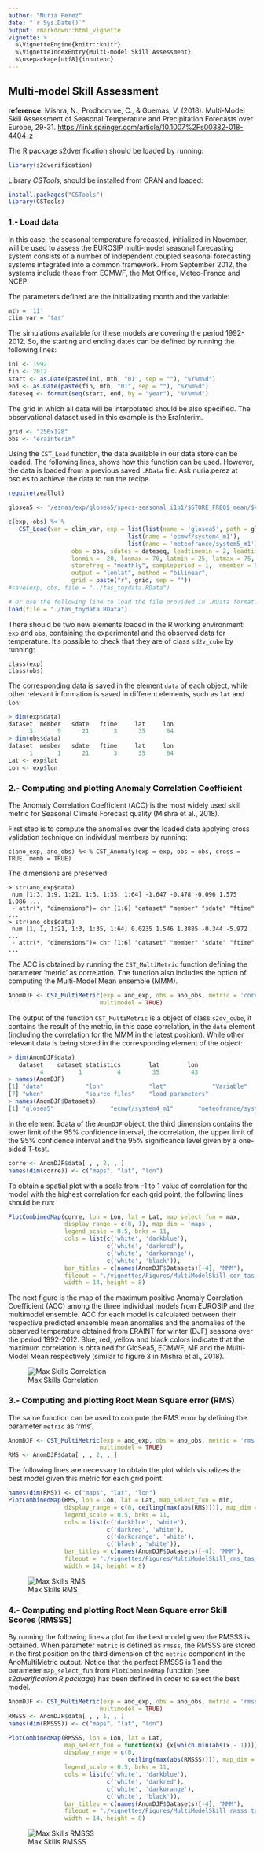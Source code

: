 ```yaml
---
author: "Nuria Perez"
date: "`r Sys.Date()`"
output: rmarkdown::html_vignette
vignette: >
  %\VignetteEngine{knitr::knitr}
  %\VignetteIndexEntry{Multi-model Skill Assessment}
  %\usepackage[utf8]{inputenc}
---
```


Multi-model Skill Assessment
-----------------------------------------

**reference**: Mishra, N., Prodhomme, C., & Guemas, V. (2018). Multi-Model Skill Assessment of Seasonal Temperature and Precipitation Forecasts over Europe, 29-31. <https://link.springer.com/article/10.1007%2Fs00382-018-4404-z>


The R package s2dverification should be loaded by running:


```r
library(s2dverification)
```


Library *CSTools*, should be installed from CRAN and loaded:


```r
install.packages("CSTools")
library(CSTools)
```


### 1.- Load data

In this case, the seasonal temperature forecasted, initialized in November, will be used to assess the EUROSIP multi-model seasonal forecasting system consists of a number of independent coupled seasonal forecasting systems integrated into a common framework. From September 2012, the systems include those from ECMWF, the Met Office, Meteo-France and NCEP.

The parameters defined are the initializating month and the variable:


```r
mth = '11'
clim_var = 'tas'
```


The simulations available for these models are covering the period 1992-2012. So, the starting and ending dates can be defined by running the following lines:


```r
ini <- 1992
fin <- 2012
start <- as.Date(paste(ini, mth, "01", sep = ""), "%Y%m%d")
end <- as.Date(paste(fin, mth, "01", sep = ""), "%Y%m%d")
dateseq <- format(seq(start, end, by = "year"), "%Y%m%d")
``` 


The grid in which all data will be interpolated should be also specified. The observational dataset used in this example is the EraInterim. 


```r
grid <- "256x128"
obs <- "erainterim"
```

Using the `CST_Load` function, the data available in our data store can be loaded. The following lines, shows how this function can be used. However, the data is loaded from a previous saved `.RData` file:
Ask nuria.perez at bsc.es to achieve the data to run the recipe.

```r
require(zeallot)

glosea5 <- '/esnas/exp/glosea5/specs-seasonal_i1p1/$STORE_FREQ$_mean/$VAR_NAME$-allmemb/$VAR_NAME$_$START_DATE$.nc'

c(exp, obs) %<-% 
   CST_Load(var = clim_var, exp = list(list(name = 'glosea5', path = glosea5), 
                                  list(name = 'ecmwf/system4_m1'),
                                  list(name = 'meteofrance/system5_m1')),
                  obs = obs, sdates = dateseq, leadtimemin = 2, leadtimemax = 4,
                  lonmin = -20, lonmax = 70, latmin = 25, latmax = 75, 
                  storefreq = "monthly", sampleperiod = 1,  nmember = 9, 
                  output = "lonlat", method = "bilinear", 
                  grid = paste("r", grid, sep = ""))
#save(exp, obs, file = "../tas_toydata.RData")   

# Or use the following line to load the file provided in .RData format:
load(file = "./tas_toydata.RData")
```

There should be two new elements loaded in the R working environment: `exp` and `obs`, containing the experimental and the observed data for temperature. It's possible to check that they are of class `sd2v_cube` by running:


```
class(exp)
class(obs)
```

The corresponding data is saved in the element `data` of each object, while other relevant information is saved in different elements, such as `lat` and `lon`:

```r
> dim(exp$data)
dataset  member   sdate   ftime     lat     lon 
      3       9      21       3      35      64 
> dim(obs$data)
dataset  member   sdate   ftime     lat     lon 
      1       1      21       3      35      64 
Lat <- exp$lat
Lon <- exp$lon
```


### 2.- Computing and plotting Anomaly Correlation Coefficient

The Anomaly Correlation Coefficient (ACC) is the most widely used skill metric for Seasonal Climate Forecast quality (Mishra et al., 2018). 


First step is to compute the anomalies over the loaded data applying cross validation technique on individual members by running:

```
c(ano_exp, ano_obs) %<-% CST_Anomaly(exp = exp, obs = obs, cross = TRUE, memb = TRUE)
```

The dimensions are preserved:

```
> str(ano_exp$data)
 num [1:3, 1:9, 1:21, 1:3, 1:35, 1:64] -1.647 -0.478 -0.096 1.575 1.086 ...
 - attr(*, "dimensions")= chr [1:6] "dataset" "member" "sdate" "ftime" ...
> str(ano_obs$data)
 num [1, 1, 1:21, 1:3, 1:35, 1:64] 0.0235 1.546 1.3885 -0.344 -5.972 ...
 - attr(*, "dimensions")= chr [1:6] "dataset" "member" "sdate" "ftime" ...
```

The ACC is obtained by running the `CST_MultiMetric` function defining the parameter 'metric' as correlation. The function also includes the option of computing the Multi-Model Mean ensemble (MMM).


```r
AnomDJF <- CST_MultiMetric(exp = ano_exp, obs = ano_obs, metric = 'correlation', 
                          multimodel = TRUE)
```


The output of the function `CST_MultiMetric` is a object of class `s2dv_cube`, it contains the result of the metric, in this case correlation, in the `data` element (including the correlation for the MMM in the latest position).
While other relevant data is being stored in the corresponding element of the object:


```r
> dim(AnomDJF$data)
   dataset    dataset statistics        lat        lon 
         4          1          4         35         43 
> names(AnomDJF)
[1] "data"            "lon"             "lat"             "Variable"        "Datasets"        "Dates"          
[7] "when"            "source_files"    "load_parameters"
> names(AnomDJF$Datasets)
[1] "glosea5"                "ecmwf/system4_m1"       "meteofrance/system5_m1" "erainterim"    
```
 
In the element $data of the `AnomDJF` object, the third dimension contains the lower limit of the 95% confidence interval, the correlation, the upper limit of the 95% confidence interval and the 95% significance level given by a one-sided T-test. 


```r
corre <- AnomDJF$data[ , , 2, , ]
names(dim(corre)) <- c("maps", "lat", "lon")
```


To obtain a spatial plot with a scale from -1 to 1 value of correlation for the model with the highest correlation for each grid point, the following lines should be run:

```r
PlotCombinedMap(corre, lon = Lon, lat = Lat, map_select_fun = max,
                display_range = c(0, 1), map_dim = 'maps',
                legend_scale = 0.5, brks = 11,
                cols = list(c('white', 'darkblue'),
                            c('white', 'darkred'),
                            c('white', 'darkorange'),
                            c('white', 'black')),
                bar_titles = c(names(AnomDJF$Datasets)[-4], "MMM"),
                fileout = "./vignettes/Figures/MultiModelSkill_cor_tas_1992-2012.png",
                width = 14, height = 8)                
```

The next figure is the map of the maximum positive Anomaly Correlation Coefficient (ACC) among the three individual models from EUROSIP and the multimodel ensemble. ACC for each model is calculated between their respective predicted ensemble mean anomalies and the anomalies of the observed temperature obtained from ERAINT for winter (DJF) seasons over the period 1992-2012. Blue, red, yellow and black colors indicate that the maximum correlation is obtained for GloSea5, ECMWF, MF and the Multi-Model Mean respectively (similar to figure 3 in Mishra et al., 2018).


![Max Skills Correlation](../vignettes/Figures/MultiModelSkill_cor_tas_1992-2012.png)



### 3.- Computing and plotting Root Mean Square error (RMS)

The same function can be used to compute the RMS error by defining the parameter `metric` as 'rms'.

```r
AnomDJF <- CST_MultiMetric(exp = ano_exp, obs = ano_obs, metric = 'rms', 
                          multimodel = TRUE)
RMS <- AnomDJF$data[ , , 2, , ]
```

The following lines are necessary to obtain the plot which visualizes the best model given this metric for each grid point. 

```r
names(dim(RMS)) <- c("maps", "lat", "lon")
PlotCombinedMap(RMS, lon = Lon, lat = Lat, map_select_fun = min,
                display_range = c(0, ceiling(max(abs(RMS)))), map_dim = 'maps',
                legend_scale = 0.5, brks = 11,
                cols = list(c('darkblue', 'white'),
                            c('darkred', 'white'),
                            c('darkorange', 'white'),
                            c('black', 'white')),
                bar_titles = c(names(AnomDJF$Datasets)[-4], "MMM"), 
                fileout = "./vignettes/Figures/MultiModelSkill_rms_tas_1992-2012.png",
                width = 14, height = 8)              
```

![Max Skills RMS](../vignettes/Figures/MultiModelSkill_rms_tas_1992-2012.png)


### 4.- Computing and plotting Root Mean Square error Skill Scores (RMSSS)


By running the following lines a plot for the best model given the RMSSS is obtained. 
When parameter `metric` is defined as `rmsss`, the RMSSS are stored in the first position on the third dimension of the `metric` component in the AnoMultiMetric output. 
Notice that the perfect RMSSS is 1 and the parameter  `map_select_fun` from `PlotCombinedMap` function (see *s2dverification R package*) has been defined in order to select the best model.


```r
AnomDJF <- CST_MultiMetric(exp = ano_exp, obs = ano_obs, metric = 'rmsss', 
                          multimodel = TRUE)
RMSSS <- AnomDJF$data[ , , 1, , ]
names(dim(RMSSS)) <- c("maps", "lat", "lon")

PlotCombinedMap(RMSSS, lon = Lon, lat = Lat, 
                map_select_fun = function(x) {x[which.min(abs(x - 1))]},
                display_range = c(0, 
                                  ceiling(max(abs(RMSSS)))), map_dim = 'maps',
                legend_scale = 0.5, brks = 11,
                cols = list(c('white', 'darkblue'),
                            c('white', 'darkred'),
                            c('white', 'darkorange'),
                            c('white', 'black')),
                bar_titles = c(names(AnomDJF$Datasets)[-4], "MMM"), 
                fileout = "./vignettes/Figures/MultiModelSkill_rmsss_tas_1992-2012.png",
                width = 14, height = 8)                
```

![Max Skills RMSSS](../vignettes/Figures/MultiModelSkill_rmsss_tas_1992-2012.png)
